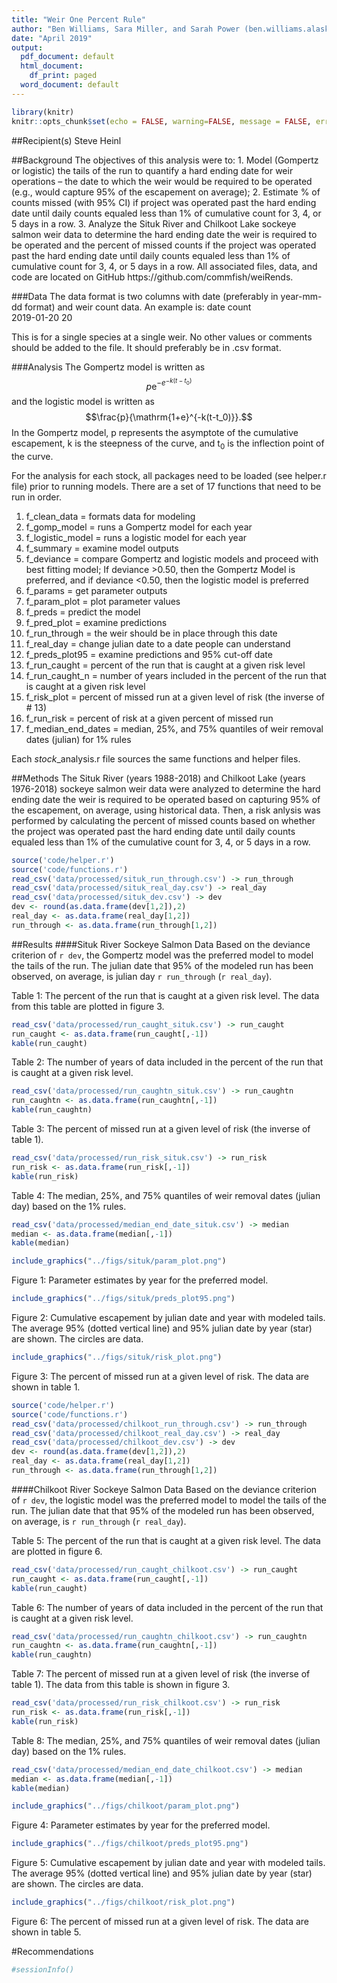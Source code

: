 ```yaml
---
title: "Weir One Percent Rule"
author: "Ben Williams, Sara Miller, and Sarah Power (ben.williams.alaska.gov)"
date: "April 2019"
output:
  pdf_document: default
  html_document:
    df_print: paged
  word_document: default
---
```

```r
library(knitr)
knitr::opts_chunk$set(echo = FALSE, warning=FALSE, message = FALSE, error=FALSE)
```

##Recipient(s)
Steve Heinl

##Background
The objectives of this analysis were to:  1.  Model (Gompertz or logistic) the tails of the run to quantify a hard ending date for weir operations – the date to which the weir would be required to be operated (e.g., would capture 95% of the escapement on average);  2. Estimate % of counts missed (with 95% CI) if project was operated past the hard ending date until daily counts equaled less than 1% of cumulative count for 3, 4, or 5 days in a row.  3. Analyze the Situk River and Chilkoot Lake sockeye salmon weir data to determine the hard ending date the weir is required to be operated and the percent of missed counts if the project was operated past the hard ending date until daily counts equaled less than 1% of cumulative count for 3, 4, or 5 days in a row. All associated files, data, and code are located on GitHub https://github.com/commfish/weiRends.

###Data
The data format is two columns with date (preferably in year-mm-dd format) and weir count data. An example is:
date       count  
2019-01-20  20

This is for a single species at a single weir. No other values or comments should be 
added to the file. It should preferably be in .csv format. 

###Analysis
The Gompertz model is written as $$p\mathrm{e}^{{-e}^{-k(t-t_0)}}$$ and the logistic model is written as $$\frac{p}{\mathrm{1+e}^{-k(t-t_0)}}.$$ 
In the Gompertz model, p represents the asymptote of the cumulative escapement, k is the steepness of the curve, and t~0~ is the inflection point of the curve. 


For the analysis for each stock, all packages need to be loaded (see helper.r file) prior to running models. There are a set of 17 functions that need to be run in order.

1. f_clean_data = formats data for modeling
2. f_gomp_model = runs a Gompertz model for each year
3. f_logistic_model = runs a logistic model for each year
4. f_summary = examine model outputs
5. f_deviance = compare Gompertz and logistic models and proceed with best fitting model; If deviance >0.50, then the Gompertz Model is preferred, and if deviance <0.50, then the logistic model is preferred
6. f_params = get parameter outputs 
7. f_param_plot = plot parameter values 
8. f_preds = predict the model
9. f_pred_plot = examine predictions
10. f_run_through = the weir should be in place through this date
11. f_real_day = change julian date to a date people can understand
12. f_preds_plot95 = examine predictions and 95% cut-off date
13. f_run_caught = percent of the run that is caught at a given risk level
14. f_run_caught_n = number of years included in the percent of the run that is caught at a given risk level
15. f_risk_plot = percent of missed run at a given level of risk (the inverse of # 13)
16. f_run_risk = percent of risk at a given percent of missed run
17. f_median_end_dates = median, 25%, and 75% quantiles of weir removal dates (julian) for 1% rules

Each *stock*_analysis.r file sources the same functions and helper files.

##Methods
The Situk River (years 1988-2018) and Chilkoot Lake (years 1976-2018) sockeye salmon weir data were analyzed to determine the hard ending date the weir is required to be operated based on capturing 95% of the escapement, on average, using historical data. Then, a risk anlysis was performed by calculating the percent of missed counts based on whether the project was operated past the hard ending date until daily counts equaled less than 1% of the cumulative count for 3, 4, or 5 days in a row. 

```r
source('code/helper.r')
source('code/functions.r')
read_csv('data/processed/situk_run_through.csv') -> run_through
read_csv('data/processed/situk_real_day.csv') -> real_day
read_csv('data/processed/situk_dev.csv') -> dev
dev <- round(as.data.frame(dev[1,2]),2)
real_day <- as.data.frame(real_day[1,2])
run_through <- as.data.frame(run_through[1,2])
```


##Results
####Situk River Sockeye Salmon Data
Based on the deviance criterion of `r dev`, the Gompertz model was the preferred model to model the tails of the run. The julian date that 95% of the modeled run has been observed, on average, is julian day `r run_through` (`r real_day`).

Table 1: The percent of the run that is caught at a given risk level. The data from this table are plotted in figure 3.
```r
read_csv('data/processed/run_caught_situk.csv') -> run_caught
run_caught <- as.data.frame(run_caught[,-1])
kable(run_caught)
```

Table 2: The number of years of data included in the percent of the run that is caught at a given risk level. 
```r
read_csv('data/processed/run_caughtn_situk.csv') -> run_caughtn
run_caughtn <- as.data.frame(run_caughtn[,-1])
kable(run_caughtn)
```

Table 3: The percent of missed run at a given level of risk (the inverse of table 1). 
```r
read_csv('data/processed/run_risk_situk.csv') -> run_risk
run_risk <- as.data.frame(run_risk[,-1])
kable(run_risk)
```

Table 4: The median, 25%, and 75% quantiles of weir removal dates (julian day) based on the 1% rules.
```r
read_csv('data/processed/median_end_date_situk.csv') -> median
median <- as.data.frame(median[,-1])
kable(median)
```

```r
include_graphics("../figs/situk/param_plot.png")
```

Figure 1: Parameter estimates by year for the preferred model. 
\pagebreak

```r
include_graphics("../figs/situk/preds_plot95.png")
```

Figure 2: Cumulative escapement by julian date and year with modeled tails. The average 95% (dotted vertical line) and 95% julian date by year (star) are shown. The circles are data.  
\pagebreak

```r
include_graphics("../figs/situk/risk_plot.png")
```

Figure 3: The percent of missed run at a given level of risk. The data are shown in table 1.
  \pagebreak

```r
source('code/helper.r')
source('code/functions.r')
read_csv('data/processed/chilkoot_run_through.csv') -> run_through
read_csv('data/processed/chilkoot_real_day.csv') -> real_day
read_csv('data/processed/chilkoot_dev.csv') -> dev
dev <- round(as.data.frame(dev[1,2]),2)
real_day <- as.data.frame(real_day[1,2])
run_through <- as.data.frame(run_through[1,2])
```

####Chilkoot River Sockeye Salmon Data
Based on the deviance criterion of `r dev`, the logistic model was the preferred model to model the tails of the run. The julian date that that 95% of the modeled run has been observed, on average, is `r run_through` (`r real_day`).

Table 5: The percent of the run that is caught at a given risk level. The data are plotted in figure 6.
```r
read_csv('data/processed/run_caught_chilkoot.csv') -> run_caught
run_caught <- as.data.frame(run_caught[,-1])
kable(run_caught)
```

Table 6: The number of years of data included in the percent of the run that is caught at a given risk level. 
```r
read_csv('data/processed/run_caughtn_chilkoot.csv') -> run_caughtn
run_caughtn <- as.data.frame(run_caughtn[,-1])
kable(run_caughtn)
```

Table 7: The percent of missed run at a given level of risk (the inverse of table 1). The data from this table is shown in figure 3.
```r
read_csv('data/processed/run_risk_chilkoot.csv') -> run_risk
run_risk <- as.data.frame(run_risk[,-1])
kable(run_risk)
```

Table 8: The median, 25%, and 75% quantiles of weir removal dates (julian day) based on the 1% rules.
```r
read_csv('data/processed/median_end_date_chilkoot.csv') -> median
median <- as.data.frame(median[,-1])
kable(median)
```

```r
include_graphics("../figs/chilkoot/param_plot.png")
```

Figure 4: Parameter estimates by year for the preferred model. 
\pagebreak

```r
include_graphics("../figs/chilkoot/preds_plot95.png")
```

Figure 5: Cumulative escapement by julian date and year with modeled tails. The average 95% (dotted vertical line) and 95% julian date by year (star) are shown. The circles are data.  
\pagebreak

```r
include_graphics("../figs/chilkoot/risk_plot.png")
```

Figure 6: The percent of missed run at a given level of risk. The data are shown in table 5.
  \pagebreak

  
#Recommendations
  
  
  
  \pagebreak
```r
#sessionInfo()
```
